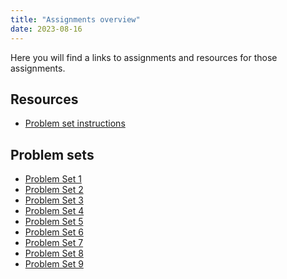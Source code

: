 ```yaml
---
title: "Assignments overview"
date: 2023-08-16
---
```



Here you will find a links to assignments and resources for those assignments. 


## Resources

- [Problem set instructions](problem-sets.qmd)

## Problem sets

- [Problem Set 1](01_problem_set.qmd)
- [Problem Set 2](02_problem_set.qmd)
- [Problem Set 3](03_problem_set.qmd)
- [Problem Set 4](04_problem_set.qmd)
- [Problem Set 5](05_problem_set.qmd)
- [Problem Set 6](06_problem_set.qmd)
- [Problem Set 7](07_problem_set.qmd)
- [Problem Set 8](08_problem_set.qmd)
- [Problem Set 9](09_problem_set.qmd)
